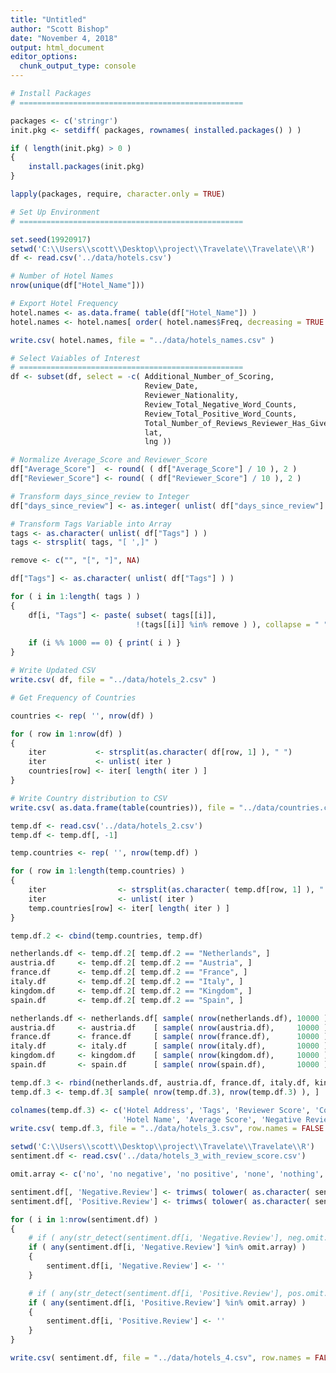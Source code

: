 ```yaml
---
title: "Untitled"
author: "Scott Bishop"
date: "November 4, 2018"
output: html_document
editor_options: 
  chunk_output_type: console
---
```


```r

# Install Packages
# ==================================================

packages <- c('stringr')   
init.pkg <- setdiff( packages, rownames( installed.packages() ) ) 

if ( length(init.pkg) > 0 ) 
{ 
    install.packages(init.pkg) 
} 

lapply(packages, require, character.only = TRUE)

```

```r

# Set Up Environment
# ==================================================

set.seed(19920917)
setwd('C:\\Users\\scott\\Desktop\\project\\Travelate\\Travelate\\R')
df <- read.csv('../data/hotels.csv')

```

```r

# Number of Hotel Names
nrow(unique(df["Hotel_Name"]))

# Export Hotel Frequency
hotel.names <- as.data.frame( table(df["Hotel_Name"]) )
hotel.names <- hotel.names[ order( hotel.names$Freq, decreasing = TRUE ), c(1,2) ]

write.csv( hotel.names, file = "../data/hotels_names.csv" )

```


```r

# Select Vaiables of Interest
# ==================================================
df <- subset(df, select = -c( Additional_Number_of_Scoring,
                              Review_Date,
                              Reviewer_Nationality,
                              Review_Total_Negative_Word_Counts,
                              Review_Total_Positive_Word_Counts,
                              Total_Number_of_Reviews_Reviewer_Has_Given,
                              lat,
                              lng ))

```

```r

# Normalize Average_Score and Reviewer_Score
df["Average_Score"]  <- round( ( df["Average_Score"] / 10 ), 2 ) 
df["Reviewer_Score"] <- round( ( df["Reviewer_Score"] / 10 ), 2 ) 

```

```r

# Transform days_since_review to Integer
df["days_since_review"] <- as.integer( unlist( df["days_since_review"] ) )

```

```r

# Transform Tags Variable into Array
tags <- as.character( unlist( df["Tags"] ) )
tags <- strsplit( tags, "[ ',]" )

remove <- c("", "[", "]", NA)

df["Tags"] <- as.character( unlist( df["Tags"] ) )

for ( i in 1:length( tags ) ) 
{
    df[i, "Tags"] <- paste( subset( tags[[i]], 
                            !(tags[[i]] %in% remove ) ), collapse = " " )
    
    if (i %% 1000 == 0) { print( i ) }
}

```

```r

# Write Updated CSV
write.csv( df, file = "../data/hotels_2.csv" )

```

```r

# Get Frequency of Countries

countries <- rep( '', nrow(df) )

for ( row in 1:nrow(df) )
{
    iter           <- strsplit(as.character( df[row, 1] ), " ")
    iter           <- unlist( iter )
    countries[row] <- iter[ length( iter ) ]
}

```

```r

# Write Country distribution to CSV
write.csv( as.data.frame(table(countries)), file = "../data/countries.csv" )

```

```r

temp.df <- read.csv('../data/hotels_2.csv')
temp.df <- temp.df[, -1]

temp.countries <- rep( '', nrow(temp.df) )

for ( row in 1:length(temp.countries) )
{
    iter                <- strsplit(as.character( temp.df[row, 1] ), " ")
    iter                <- unlist( iter )
    temp.countries[row] <- iter[ length( iter ) ]
}

temp.df.2 <- cbind(temp.countries, temp.df)

netherlands.df <- temp.df.2[ temp.df.2 == "Netherlands", ]
austria.df     <- temp.df.2[ temp.df.2 == "Austria", ]
france.df      <- temp.df.2[ temp.df.2 == "France", ]
italy.df       <- temp.df.2[ temp.df.2 == "Italy", ]
kingdom.df     <- temp.df.2[ temp.df.2 == "Kingdom", ]
spain.df       <- temp.df.2[ temp.df.2 == "Spain", ]

netherlands.df <- netherlands.df[ sample( nrow(netherlands.df), 10000 ), ]
austria.df     <- austria.df    [ sample( nrow(austria.df),     10000 ), ]
france.df      <- france.df     [ sample( nrow(france.df),      10000 ), ]
italy.df       <- italy.df      [ sample( nrow(italy.df),       10000 ), ]
kingdom.df     <- kingdom.df    [ sample( nrow(kingdom.df),     10000 ), ]
spain.df       <- spain.df      [ sample( nrow(spain.df),       10000 ), ]

temp.df.3 <- rbind(netherlands.df, austria.df, france.df, italy.df, kingdom.df, spain.df )
temp.df.3 <- temp.df.3[ sample( nrow(temp.df.3), nrow(temp.df.3) ), ]

colnames(temp.df.3) <- c('Hotel Address', 'Tags', 'Reviewer Score', 'Country', 'Total Reviews', 
                         'Hotel Name', 'Average Score', 'Negative Review', 'Positive Review', 'Days Since Review')
write.csv( temp.df.3, file = "../data/hotels_3.csv", row.names = FALSE )

```

```r

setwd('C:\\Users\\scott\\Desktop\\project\\Travelate\\Travelate\\R')
sentiment.df <- read.csv('../data/hotels_3_with_review_score.csv')

```

```r

omit.array <- c('no', 'no negative', 'no positive', 'none', 'nothing', 'nil', 'nothing really', 'n a', 'na', 'nothing to say', 'nothing at all', 'nothing in particular', 'no complaints', 'nothing worth mentioning')

sentiment.df[, 'Negative.Review'] <- trimws( tolower( as.character( sentiment.df[, 'Negative.Review'] ) ) )
sentiment.df[, 'Positive.Review'] <- trimws( tolower( as.character( sentiment.df[, 'Positive.Review'] ) ) )

for ( i in 1:nrow(sentiment.df) )
{
    # if ( any(str_detect(sentiment.df[i, 'Negative.Review'], neg.omit.array)) )
    if ( any(sentiment.df[i, 'Negative.Review'] %in% omit.array) )
    {
        sentiment.df[i, 'Negative.Review'] <- ''
    }

    # if ( any(str_detect(sentiment.df[i, 'Positive.Review'], pos.omit.array)) )
    if ( any(sentiment.df[i, 'Positive.Review'] %in% omit.array) )
    {
        sentiment.df[i, 'Positive.Review'] <- ''
    }
}

```

```r

write.csv( sentiment.df, file = "../data/hotels_4.csv", row.names = FALSE )

```

